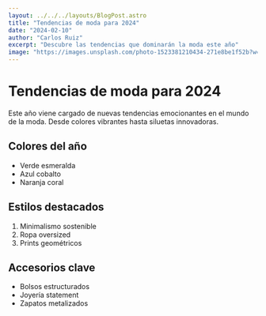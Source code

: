```yaml
---
layout: ../../../layouts/BlogPost.astro
title: "Tendencias de moda para 2024"
date: "2024-02-10"
author: "Carlos Ruiz"
excerpt: "Descubre las tendencias que dominarán la moda este año"
image: "https://images.unsplash.com/photo-1523381210434-271e8be1f52b?w=800"
---
```


# Tendencias de moda para 2024

Este año viene cargado de nuevas tendencias emocionantes en el mundo de la moda. Desde colores vibrantes hasta siluetas innovadoras.

## Colores del año

- Verde esmeralda
- Azul cobalto
- Naranja coral

## Estilos destacados

1. Minimalismo sostenible
2. Ropa oversized
3. Prints geométricos

## Accesorios clave

- Bolsos estructurados
- Joyería statement
- Zapatos metalizados